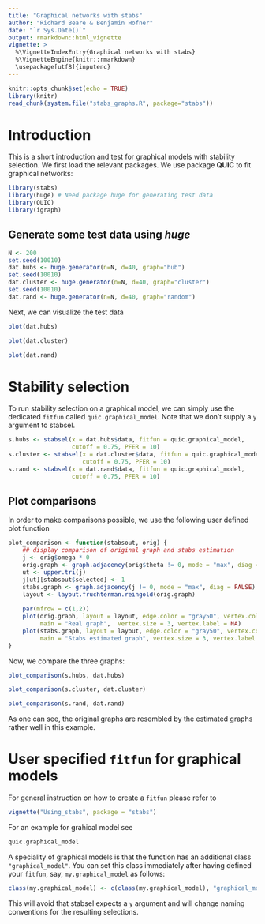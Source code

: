 ```yaml
---
title: "Graphical networks with stabs"
author: "Richard Beare & Benjamin Hofner"
date: "`r Sys.Date()`"
output: rmarkdown::html_vignette
vignette: >
  %\VignetteIndexEntry{Graphical networks with stabs}
  %\VignetteEngine{knitr::rmarkdown}
  \usepackage[utf8]{inputenc}
---
```


```r
knitr::opts_chunk$set(echo = TRUE)
library(knitr)
read_chunk(system.file("stabs_graphs.R", package="stabs"))
```

# Introduction

This is a short introduction and test for graphical models with stability 
selection. We first load the relevant packages. We use package **QUIC** to
fit graphical networks:
```r
library(stabs)
library(huge) # Need package huge for generating test data
library(QUIC)
library(igraph)
```

## Generate some test data using _huge_
```r
N <- 200
set.seed(10010)
dat.hubs <- huge.generator(n=N, d=40, graph="hub")
set.seed(10010)
dat.cluster <- huge.generator(n=N, d=40, graph="cluster")
set.seed(10010)
dat.rand <- huge.generator(n=N, d=40, graph="random")
```

Next, we can visualize the test data
```r
plot(dat.hubs)
```
```r
plot(dat.cluster)
```
```r
plot(dat.rand)
```

# Stability selection

To run stability selection on a graphical model, we can simply use the dedicated
`fitfun` called `quic.graphical_model`. Note that we don't supply a `y` argument
to stabsel. 
```r
s.hubs <- stabsel(x = dat.hubs$data, fitfun = quic.graphical_model, 
                  cutoff = 0.75, PFER = 10)
s.cluster <- stabsel(x = dat.cluster$data, fitfun = quic.graphical_model, 
                     cutoff = 0.75, PFER = 10)
s.rand <- stabsel(x = dat.rand$data, fitfun = quic.graphical_model, 
                  cutoff = 0.75, PFER = 10)
```

## Plot comparisons

In order to make comparisons possible, we use the following user defined plot 
function
```r
plot_comparison <- function(stabsout, orig) {
    ## display comparison of original graph and stabs estimation
    j <- orig$omega * 0
    orig.graph <- graph.adjacency(orig$theta != 0, mode = "max", diag = FALSE)
    ut <- upper.tri(j)
    j[ut][stabsout$selected] <- 1
    stabs.graph <- graph.adjacency(j != 0, mode = "max", diag = FALSE)
    layout <- layout.fruchterman.reingold(orig.graph)
    
    par(mfrow = c(1,2))
    plot(orig.graph, layout = layout, edge.color = "gray50", vertex.color = 'red', 
         main = "Real graph",  vertex.size = 3, vertex.label = NA)
    plot(stabs.graph, layout = layout, edge.color = "gray50", vertex.color = 'red', 
         main = "Stabs estimated graph", vertex.size = 3, vertex.label = NA)
}
```

Now, we compare the three graphs:
```r
plot_comparison(s.hubs, dat.hubs)
```
```r
plot_comparison(s.cluster, dat.cluster)
```
```r
plot_comparison(s.rand, dat.rand)
```
As one can see, the original graphs are resembled by the estimated
graphs rather well in this example.

# User specified `fitfun` for graphical models

For general instruction on how to create a `fitfun` please refer to 
```r
vignette("Using_stabs", package = "stabs")
```

For an example for grahical model see
```r
quic.graphical_model
```

A speciality of graphical models is that the function has an additional class 
`"graphical_model"`. You can set this class immediately after having defined your
`fitfun`, say, `my.graphical_model` as follows:
```r
class(my.graphical_model) <- c(class(my.graphical_model), "graphical_model")
```
This will avoid that stabsel expects a `y` argument and will change naming
conventions for the resulting selections.
